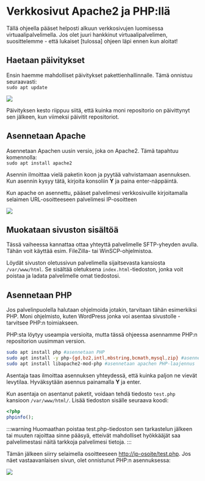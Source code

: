 # Verkkosivut Apache2 ja PHP:llä

Tällä ohjeella pääset helposti alkuun verkkosivujen luomisessa virtuaalipalvelimella. Jos olet juuri hankkinut virtuaalipalvelimen, suosittelemme - että lukaiset [tulossa] ohjeen läpi ennen kun aloitat!  
  
## Haetaan päivitykset​

Ensin haemme mahdolliset päivitykset pakettienhallinnalle. Tämä onnistuu seuraavasti:  
`sudo apt update`  

![](https://docs.bittivirta.fi/assets/docs/img/crisp/2120200522220843-6464d84a_1jjqaag.gif)

Päivityksen kesto riippuu siitä, että kuinka moni repositorio on päivittynyt sen jälkeen, kun viimeksi päivitit repositoriot.  

## Asennetaan Apache​

Asennetaan Apachen uusin versio, joka on Apache2. Tämä tapahtuu komennolla:  
`sudo apt install apache2 ` 

Asennin ilmoittaa vielä paketin koon ja pyytää vahvistamaan asennuksen. Kun asennin kysyy tätä, kirjoita konsoliin **Y** ja paina enter-näppäintä.  

Kun apache on asennettu, pääset palvelimesi verkkosivuille kirjoitamalla selaimen URL-osoitteeseen palvelimesi IP-osoitteen  

![](https://docs.bittivirta.fi/assets/docs/img/crisp/2320200522233603-cb604678-la_i7br9a.webp)

## Muokataan sivuston sisältöä​

Tässä vaiheessa kannattaa ottaa yhteyttä palvelimelle SFTP-yheyden avulla. Tähän voit käyttää esim. FileZilla- tai WinSCP-ohjelmistoa.  

Löydät sivuston oletussivun palvelimella sijaitsevasta kansiosta `/var/www/html`. Se sisältää oletuksena `index.html`-tiedoston, jonka voit poistaa ja ladata palvelimelle omat tiedostosi.  


## Asennetaan PHP​

Jos palvelinpuolella halutaan ohjelmoida jotakin, tarvitaan tähän esimerkiksi PHP. Moni ohjelmisto, kuten WordPress jonka voi asentaa sivustolle - tarvitsee PHP:n toimiakseen.  

PHP:sta löytyy useampia versioita, mutta tässä ohjeessa asennamme PHP:n repositorion uusimman version.

```bash
sudo apt install php #asennetaan PHP  
sudo apt install -y php-{gd,bz2,intl,mbstring,bcmath,mysql,zip} #asennetaan muutama paketti, joita tarvitaan yleisimmiten  
sudo apt install libapache2-mod-php #asennetaan apachen PHP-laajennus
```

Asentaja taas ilmoittaa asennuksen yhteydessä, että kuinka paljon ne vievät levytilaa. Hyväksytään asennus painamalla **Y** ja enter.  

Kun asentaja on asentanut paketit, voidaan tehdä tiedosto `test.php` kansioon `/var/www/html/`. Lisää tiedoston sisälle seuraava koodi:  
```php
<?php
phpinfo();
```

:::warning Huomaathan poistaa test.php-tiedoston sen tarkastelun jälkeen tai muuten rajoittaa sinne pääsyä, etteivät mahdolliset hyökkääjät saa palvelimestasi näitä tarkkoja palvelimesi tietoja.
:::

Tämän jälkeen siirry selaimella osoitteeseen [http://ip-osoite/test.php](http://ip-osoite/test.php). Jos näet vastaavanlaisen sivun, olet onnistunut PHP:n asennuksessa:  

![](https://docs.bittivirta.fi/assets/docs/img/crisp/php_1e6jxnc.webp)